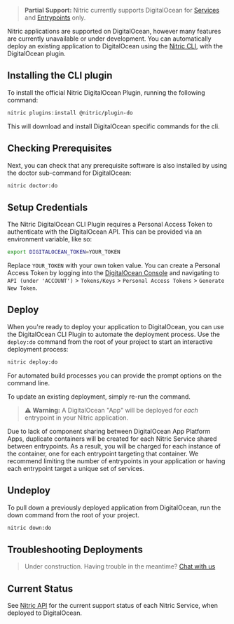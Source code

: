 > **Partial Support:** Nitric currently supports DigitalOcean for [Services](./services) and [Entrypoints](./entrypoints) only.

Nitric applications are supported on DigitalOcean, however many features are currently unavailable or under development. You can automatically deploy an existing application to DigitalOcean using the [Nitric CLI](/docs/reference/cli), with the DigitalOcean plugin.

## Installing the CLI plugin

To install the official Nitric DigitalOcean Plugin, running the following command:

```bash
nitric plugins:install @nitric/plugin-do
```

This will download and install DigitalOcean specific commands for the cli.

## Checking Prerequisites

Next, you can check that any prerequisite software is also installed by using the doctor sub-command for DigitalOcean:

```bash
nitric doctor:do
```

## Setup Credentials

The Nitric DigitalOcean CLI Plugin requires a Personal Access Token to authenticate with the DigitalOcean API. This can be provided via an environment variable, like so:

```bash
export DIGITALOCEAN_TOKEN=YOUR_TOKEN
```

Replace `YOUR_TOKEN` with your own token value. You can create a Personal Access Token by logging into the <a href="https://cloud.digitalocean.com/" target="_blank">DigitalOcean Console</a> and navigating to `API (under 'ACCOUNT')` > `Tokens/Keys` > `Personal Access Tokens` > `Generate New Token`.

## Deploy

When you're ready to deploy your application to DigitalOcean, you can use the DigitalOcean CLI Plugin to automate the deployment process. Use the `deploy:do` command from the root of your project to start an interactive deployment process:

```bash
nitric deploy:do
```

For automated build processes you can provide the prompt options on the command line.

To update an existing deployment, simply re-run the command.

> ⚠️ **Warning:** A DigitalOcean "App" will be deployed for _each_ entrypoint in your Nitric application.

Due to lack of component sharing between DigitalOcean App Platform Apps, duplicate containers will be created for each Nitric Service shared between entrypoints. As a result, you will be charged for each instance of the container, one for each entrypoint targeting that container. We recommend limiting the number of entrypoints in your application or having each entrypoint target a unique set of services.

## Undeploy

To pull down a previously deployed application from DigitalOcean, run the down command from the root of your project.

```bash
nitric down:do
```

## Troubleshooting Deployments

> Under construction. Having trouble in the meantime? <a href="https://github.com/nitrictech/nitric/discussions/" target="_blank">Chat with us</a>

## Current Status

See [Nitric API](../concepts/nitric-apis) for the current support status of each Nitric Service, when deployed to DigitalOcean.
